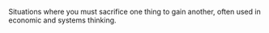
Situations where you must sacrifice one thing to gain another, often used in economic and systems thinking.